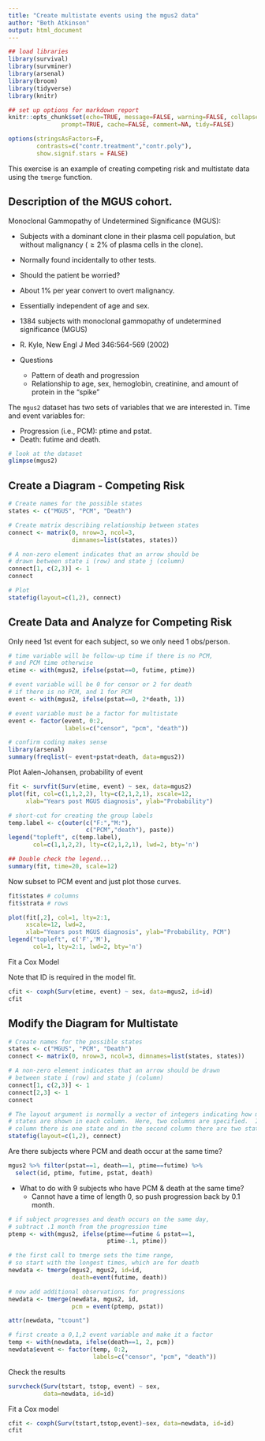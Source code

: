 ```yaml
---
title: "Create multistate events using the mgus2 data"
author: "Beth Atkinson"
output: html_document
---
```


```r
## load libraries
library(survival)
library(survminer)
library(arsenal)
library(broom)
library(tidyverse)
library(knitr)

## set up options for markdown report
knitr::opts_chunk$set(echo=TRUE, message=FALSE, warning=FALSE, collapse=TRUE,
               prompt=TRUE, cache=FALSE, comment=NA, tidy=FALSE)

options(stringsAsFactors=F,
        contrasts=c("contr.treatment","contr.poly"),
        show.signif.stars = FALSE)
```

This exercise is an example of creating competing risk and multistate data using the `tmerge` function.

## Description of the MGUS cohort.

Monoclonal Gammopathy of Undetermined Significance (MGUS):

* Subjects with a dominant clone in their plasma cell population,
      but without malignancy ($\ge 2$\% of plasma cells in the clone).  
* Normally found incidentally to other tests.
* Should the patient be worried?
* About 1\% per year convert to overt malignancy.
* Essentially independent of age and sex.


* 1384 subjects with monoclonal gammopathy of undetermined significance
      (MGUS)
* R. Kyle, New Engl J Med 346:564-569 (2002)
* Questions
   + Pattern of death and progression
   + Relationship to age, sex, hemoglobin, creatinine,
     and amount of protein in the "spike"

The `mgus2` dataset has two sets of variables that we are interested in. Time and event variables for:

* Progression (i.e., PCM): ptime and pstat.
* Death: futime and death.

```r
# look at the dataset
glimpse(mgus2)
```

## Create a Diagram - Competing Risk

```r
# Create names for the possible states
states <- c("MGUS", "PCM", "Death")

# Create matrix describing relationship between states
connect <- matrix(0, nrow=3, ncol=3, 
                  dimnames=list(states, states))

# A non-zero element indicates that an arrow should be 
# drawn between state i (row) and state j (column)
connect[1, c(2,3)] <- 1
connect

# Plot
statefig(layout=c(1,2), connect)
```

## Create Data and Analyze for Competing Risk

Only need 1st event for each subject, so we only need 1 obs/person.

```r
# time variable will be follow-up time if there is no PCM, 
# and PCM time otherwise
etime <- with(mgus2, ifelse(pstat==0, futime, ptime))

# event variable will be 0 for censor or 2 for death 
# if there is no PCM, and 1 for PCM
event <- with(mgus2, ifelse(pstat==0, 2*death, 1))

# event variable must be a factor for multistate
event <- factor(event, 0:2, 
                labels=c("censor", "pcm", "death"))

# confirm coding makes sense
library(arsenal)
summary(freqlist(~ event+pstat+death, data=mgus2))
```

Plot Aalen-Johansen, probability of event

```r
fit <- survfit(Surv(etime, event) ~ sex, data=mgus2)
plot(fit, col=c(1,1,2,2), lty=c(2,1,2,1), xscale=12, 
     xlab="Years post MGUS diagnosis", ylab="Probability")

# short-cut for creating the group labels
temp.label <- c(outer(c("F:","M:"), 
                      c("PCM","death"), paste))
legend("topleft", c(temp.label), 
       col=c(1,1,2,2), lty=c(2,1,2,1), lwd=2, bty='n')

## Double check the legend...
summary(fit, time=20, scale=12)
```

Now subset to PCM event and just plot those curves.

```r
fit$states # columns
fit$strata # rows

plot(fit[,2], col=1, lty=2:1,
     xscale=12, lwd=2, 
     xlab="Years post MGUS diagnosis", ylab="Probability, PCM")
legend("topleft", c('F','M'), 
       col=1, lty=2:1, lwd=2, bty='n')
```

Fit a Cox Model

Note that ID is required in the model fit.

```r
cfit <- coxph(Surv(etime, event) ~ sex, data=mgus2, id=id)
cfit
```

## Modify the Diagram for Multistate


```r
# Create names for the possible states
states <- c("MGUS", "PCM", "Death")
connect <- matrix(0, nrow=3, ncol=3, dimnames=list(states, states))

# A non-zero element indicates that an arrow should be drawn
# between state i (row) and state j (column)
connect[1, c(2,3)] <- 1
connect[2,3] <- 1
connect

# The layout argument is normally a vector of integers indicating how many
# states are shown in each column.  Here, two columns are specified.  In the first
# column there is one state and in the second column there are two states.
statefig(layout=c(1,2), connect)
```

Are there subjects where PCM and death occur at the same time?

```r
mgus2 %>% filter(pstat==1, death==1, ptime==futime) %>%
  select(id, ptime, futime, pstat, death)
```

* What to do with 9 subjects who have PCM & death at the same time?
  + Cannot have a time of length 0, so push progression back by 0.1 month.

```r
# if subject progresses and death occurs on the same day, 
# subtract .1 month from the progression time
ptemp <- with(mgus2, ifelse(ptime==futime & pstat==1, 
                            ptime-.1, ptime))

# the first call to tmerge sets the time range, 
# so start with the longest times, which are for death
newdata <- tmerge(mgus2, mgus2, id=id, 
                  death=event(futime, death))

# now add additional observations for progressions
newdata <- tmerge(newdata, mgus2, id, 
                  pcm = event(ptemp, pstat))

attr(newdata, "tcount")

# first create a 0,1,2 event variable and make it a factor
temp <- with(newdata, ifelse(death==1, 2, pcm))
newdata$event <- factor(temp, 0:2, 
                        labels=c("censor", "pcm", "death")) 
```

Check the results

```r
survcheck(Surv(tstart, tstop, event) ~ sex, 
          data=newdata, id=id)
```

Fit a Cox model

```r
cfit <- coxph(Surv(tstart,tstop,event)~sex, data=newdata, id=id)
cfit
```
